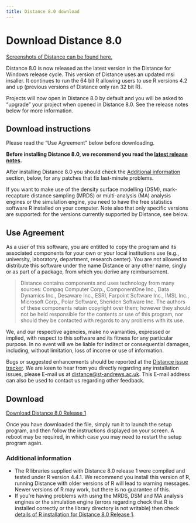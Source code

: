 ```yaml
---
title: Distance 8.0 download
---
```


# Download Distance 8.0

[Screenshots of Distance can be found here.](DistWin_images.qmd)

Distance 8.0 is now released as the latest version in the Distance for Windows release cycle. This version of Distance uses an updated msi insaller. It continues to run the 64 bit R allowing users to use R versions 4.2 and up (previous versions of Distance only ran 32 bit R). 
 
Projects will now open in Distance 8.0 by default and you will be asked to "upgrade" your project when opened in Distance 8.0. See the release notes below for more information.

## Download instructions

Please read the "Use Agreement" below before downloading.

**Before installing Distance 8.0, we recommend you read the [latest release notes](relnote.qmd).**

After installing Distance 8.0 you should check the [Additional information](#additional-information) section, below, for any patches that fix last-minute problems.

If you want to make use of the density surface modelling (DSM), mark-recapture distance sampling (MRDS) or multi-analysis (MA) analysis engines or the simulation engine, you need to have the free statistics software R installed on your computer. Note also that only specific versions are supported: for the versions currently supported by Distance, see below.

## Use Agreement

As a user of this software, you are entitled to copy the program and its associated components for your own or your local institutions use (e.g., university, laboratory, department, research center). You are not allowed to distribute this software under the name Distance or any other name, singly or as part of a package, from which you derive any reimbursement.

> Distance contains components and uses technology from many sources: Compaq Computer Corp., ComponentOne Inc., Data Dynamics Inc., Desaware Inc., ESRI, Farpoint Software Inc., IMSL Inc., Microsoft Corp., Polar Software, Sheriden Software Inc. The authors of these components retain copyright over them; however they should not be held responsible for the contents or use of this program, nor should they be contacted with regards to any problems with its use.

We, and our respective agencies, make no warranties, expressed or implied, with respect to this software and its fitness for any particular purpose. In no event will we be liable for indirect or consequential damages, including, without limitation, loss of income or use of information.

Bugs or suggested enhancements should be reported at the [Distance issue tracker](https://github.com/distancedevelopment/distance-bugs). We are keen to hear from you directly regarding any installation issues, please E-mail us at [distance@st-andrews.ac.uk](mailto:distance@st-andrews.ac.uk). This E-mail address can also be used to contact us regarding other feedback.

## Download

<!--
Download Distance 8.0 Release 1 <a href="https://app.onlinesurveys.jisc.ac.uk/s/standrews/distance-8-0-release-1-download" target="_blank">here</a>
-->

[Download Distance 8.0 Release 1](https://app.onlinesurveys.jisc.ac.uk/s/standrews/distance-8-0-release-1-download){.btn .btn-primary .btn role="button" data-toggle="tooltip" title="Standalone Windows software"}
 
Once you have downloaded the file, simply run it to launch the setup program, and then follow the instructions displayed on your screen.  A reboot may be required, in which case you may need to restart the setup program again. 

### Additional information

* The R libraries supplied with Distance 8.0 release 1 were compiled and tested under R version 4.4.1. We recommend you install this version of R, running Distance with older versions of R will lead to warning messages. Newer versions of R may work, but there is no guarantee of this.
* If you're having problems with using the MRDS, DSM and MA analysis engines or the simulation engine (errors regarding check that R is installed correctly or the library directory is not writable) then check [details of R installation for Distance 8.0 Release 1](distwin_installdetails.qmd).


